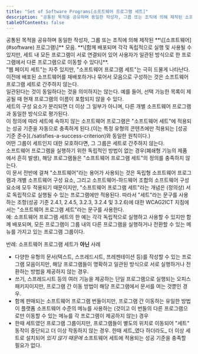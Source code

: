 ```yaml
---
title: "Set of Software Programs[소프트웨어 프로그램 세트]"
description: "공통된 목적을 공유하며 동일한 작성자, 그룹 또는 조직에 의해 제작된 소프트웨어 프로그램 모음"
tableOfContents: false
---
```


<Badge text="WCAG2ICT" variant="tip" size="large" />
공통된 목적을 공유하며 동일한 작성자, 그룹 또는 조직에 의해 제작된 **\[[소프트웨어](#software) 프로그램\]** 모음. **\[함께 배포되며 각각 독립적으로 실행 및 사용될 수 있지만, 세트 내 모든 프로그램이 서로 연결되어 있어 사용자가 일관된 방식으로 한 프로그램에서 다른 프로그램으로 이동할 수 있다\]**.

<Aside title="참고 1">
"웹 페이지 세트"는 자주 있지만, "소프트웨어 프로그램 세트"는 극히 드물게 나타난다.
</Aside>
<Aside title="참고 2">
이전에 배포된 소프트웨어를 재배포하거나 묶어서 모음으로 구성하는 것은 소프트웨어 프로그램 세트로 간주하지 않는다.
</Aside>
<Aside title="참고 3">
일관된다는 것이 동일하다는 것을 의미하지는 않는다. 예를 들어, 선택 가능한 목록이 제공될 때 현재 프로그램의 이름이 포함되지 않을 수 있다.
</Aside>
<Aside title="참고 4">
세트의 구성 요소가 분리되면 더 이상 그 일부가 아니며, 다른 개별 소프트웨어 프로그램과 동일한 방식으로 평가된다.
</Aside>
<Aside title="참고 5">
이 정의에 따라 세트에 속하지 않는 소프트웨어 프로그램은 "소프트웨어 세트"에 적용되는 성공 기준을 자동으로 충족하게 된다.(이는 특정 유형의 콘텐츠에만 적용되는 [성공 기준 준수](./satisfies-a-success-criterion)와 동일한 원칙이다.)
</Aside>
<Aside title="참고 6">
어떤 그룹이 세트인지 대한 모호하다면, 그 그룹은 세트로 간주하지 않는다.
</Aside>
<Aside title="참고 7">
소프트웨어 프로그램을 실행하기 위한 독립적인 방법이 없는 경우(폐쇄형 기능의 제품에서 흔히 발생), 해당 프로그램들은 "소프트웨어 프로그램 세트"의 정의를 충족하지 않는다.
</Aside>
<Aside title="참고 8">
이 문서 전반에 걸쳐 "소프트웨어"라는 용어가 사용되는 것은 독립형 소프트웨어 프로그램과 개별 소프트웨어 구성 요소, 그리고 소프트웨어-하드웨어 조합의 소프트웨어 구성 요소에 모두 적용되기 때문이지만, "소프트웨어 프로그램 세트"라는 개념은 (정의상) 서로 독립적으로 실행될 수 있는 프로그램에만 적용된다. 따라서 "세트"라는 문구를 사용하는 조항(성공 기준 2.4.1, 2.4.5, 3.2.3, 3.2.4 및 3.2.6)에 대한 WCAG2ICT 지침에서는 "소프트웨어 프로그램 세트"라는 문구를 사용한다.
</Aside>
<Card title="" icon="open-book">
예: 소프트웨어 프로그램 세트의 한 예는 각각 독립적으로 실행하고 사용할 수 있지만 함께 배포되며, 모든 프로그램이 그룹 내의 다른 프로그램을 실행하거나 전환할 수 있는 메뉴를 가지고 있는 프로그램 그룹이다.

반례: 소프트웨어 프로그램 세트가 **아닌** 사례

*   다양한 유형의 문서(텍스트, 스프레드시트, 프레젠테이션 등)를 작성할 수 있는 프로그램 모음이지만, 해당 프로그램들이 명확하고 일관된 방식으로 서로 실행하거나 전환하는 방법을 제공하지 않는 경우.
*   쓰기, 스프레드시트 등의 여러 기능을 제공하는 단일 프로그램으로 실행되는 오피스 패키지이지만, 프로그램 간 이동 방법이 해당 프로그램에서 문서를 여는 것뿐인 경우.
*   함께 판매되는 소프트웨어 프로그램 번들이지만, 프로그램 간 이동하는 유일한 방법이 플랫폼 소프트웨어 수준의 메뉴를 사용하는 (것이고 이 번들의 다른 프로그램으로만 이동할 수 있는 메뉴를 각 프로그램이 제공하지 않는) 경우
*   한때 세트였던 프로그램 그룹이지만, 프로그램들이 별도의 위치로 이동되어 "세트" 동작이 중단되고 더 이상 작동하지 않는 경우. 한때 세트_였다 하더라도_ 더 이상 세트로 설치되어 _있지 않기 때문에_ 소프트웨어 세트에 적용되는 성공 기준을 충족할 필요가 없다.
</Card>
